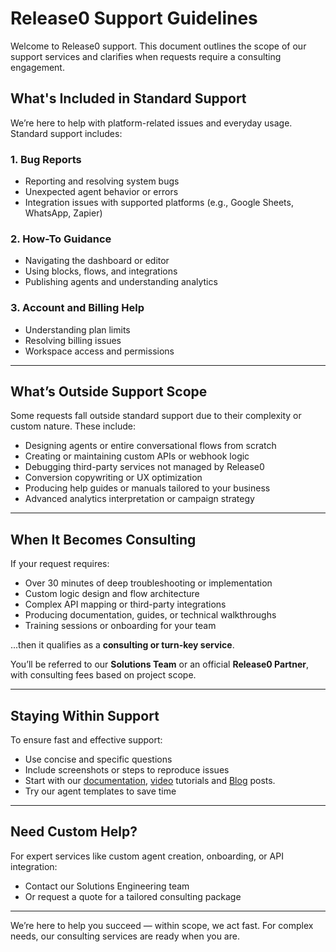 # Release0 Support Guidelines

Welcome to Release0 support. This document outlines the scope of our support services and clarifies when requests require a consulting engagement.

## What's Included in Standard Support

We’re here to help with platform-related issues and everyday usage. Standard support includes:

### 1. Bug Reports
- Reporting and resolving system bugs
- Unexpected agent behavior or errors
- Integration issues with supported platforms (e.g., Google Sheets, WhatsApp, Zapier)

### 2. How-To Guidance
- Navigating the dashboard or editor
- Using blocks, flows, and integrations
- Publishing agents and understanding analytics

### 3. Account and Billing Help
- Understanding plan limits
- Resolving billing issues
- Workspace access and permissions

---

## What’s Outside Support Scope

Some requests fall outside standard support due to their complexity or custom nature. These include:

- Designing agents or entire conversational flows from scratch
- Creating or maintaining custom APIs or webhook logic
- Debugging third-party services not managed by Release0
- Conversion copywriting or UX optimization
- Producing help guides or manuals tailored to your business
- Advanced analytics interpretation or campaign strategy

---

## When It Becomes Consulting

If your request requires:

- Over 30 minutes of deep troubleshooting or implementation
- Custom logic design and flow architecture
- Complex API mapping or third-party integrations
- Producing documentation, guides, or technical walkthroughs
- Training sessions or onboarding for your team

...then it qualifies as a **consulting or turn-key service**.

You’ll be referred to our **Solutions Team** or an official **Release0 Partner**, with consulting fees based on project scope.

---

## Staying Within Support

To ensure fast and effective support:
- Use concise and specific questions
- Include screenshots or steps to reproduce issues
- Start with our [documentation](https://docs.release0.com), [video](https://www.youtube.com/@Release0com) tutorials and [Blog](https://release0.com/blog) posts.
- Try our agent templates to save time

---

## Need Custom Help?

For expert services like custom agent creation, onboarding, or API integration:
- Contact our Solutions Engineering team
- Or request a quote for a tailored consulting package

---

We’re here to help you succeed — within scope, we act fast. For complex needs, our consulting services are ready when you are.